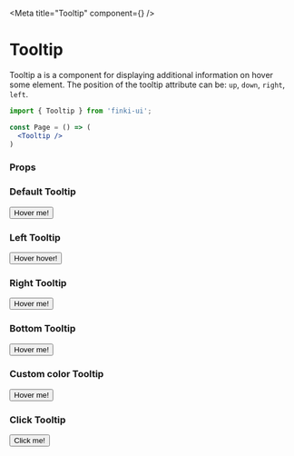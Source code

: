 
<Meta title="Tooltip" component={<Tooltip/>} />

# Tooltip

Tooltip a is a component for displaying additional information on hover some element.
The position of the tooltip attribute can be: `up`, `down`, `right`, `left`.

```jsx
import { Tooltip } from 'finki-ui';

const Page = () => (
  <Tooltip />
)
```

### Props

<Props of={Tooltip}/>

### Default Tooltip
<Preview withSource="open">
  <Story name="default">
    <TooltipWrapper>
        <Tooltip content="😎">
        <Button>Hover me!</Button>
        </Tooltip>
    </TooltipWrapper>
  </Story>
</Preview>

### Left Tooltip
<Preview withSource="open">
  <Story name="left">
    <TooltipWrapper>
        <Tooltip content="Tooltip at the left" placement="left">
            <Button>Hover hover!</Button>
        </Tooltip>
    </TooltipWrapper>
  </Story>
</Preview>

### Right Tooltip
<Preview withSource="open">
  <Story name="right">
    <TooltipWrapper>
        <Tooltip content="Tooltip at the right" placement="right">
            <Button>Hover me!</Button>
        </Tooltip>
    </TooltipWrapper>
  </Story>
</Preview>

### Bottom Tooltip
<Preview withSource="open">
  <Story name="bottom">
    <TooltipWrapper>
        <Tooltip content={`Tooltip at the bottom\nTooltip at the bottom`} placement="bottom">
            <Button>Hover me!</Button>
        </Tooltip>
    </TooltipWrapper>
  </Story>
</Preview>

### Custom color Tooltip
<Preview withSource="open">
  <Story name="color">
    <TooltipWrapper>
        <Tooltip content="Tooltip at the left" placement="left" background="red">
            <Button>Hover me!</Button>
        </Tooltip>
    </TooltipWrapper>
  </Story>
</Preview>

### Click Tooltip
<Preview withSource="open">
  <Story name="click">
    <TooltipWrapper>
        <Tooltip content="Hello!" behavior="click" placement="right">
            <Button>Click me!</Button>
        </Tooltip>
    </TooltipWrapper>
  </Story>
</Preview>


